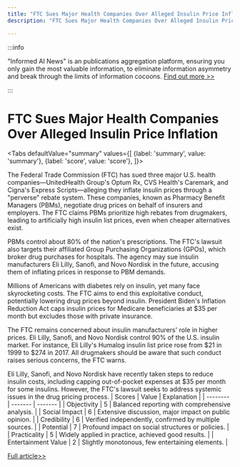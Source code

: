 ```yaml
---
title: "FTC Sues Major Health Companies Over Alleged Insulin Price Inflation"
description: "FTC Sues Major Health Companies Over Alleged Insulin Price Inflation"

---
```



:::info

"Informed AI News" is an publications aggregation platform, ensuring you only gain the most valuable information, to eliminate information asymmetry and break through the limits of information cocoons.  [Find out more >>](/)

:::

# FTC Sues Major Health Companies Over Alleged Insulin Price Inflation


<Tabs
	defaultValue="summary"
	values={[
	{label: 'summary', value: 'summary'},
	{label: 'score', value: 'score'},
]}>
<TabItem value="summary">


The Federal Trade Commission (FTC) has sued three major U.S. health companies—UnitedHealth Group's Optum Rx, CVS Health's Caremark, and Cigna's Express Scripts—alleging they inflate insulin prices through a "perverse" rebate system. These companies, known as Pharmacy Benefit Managers (PBMs), negotiate drug prices on behalf of insurers and employers. The FTC claims PBMs prioritize high rebates from drugmakers, leading to artificially high insulin list prices, even when cheaper alternatives exist.

PBMs control about 80% of the nation's prescriptions. The FTC's lawsuit also targets their affiliated Group Purchasing Organizations (GPOs), which broker drug purchases for hospitals. The agency may sue insulin manufacturers Eli Lilly, Sanofi, and Novo Nordisk in the future, accusing them of inflating prices in response to PBM demands.

Millions of Americans with diabetes rely on insulin, yet many face skyrocketing costs. The FTC aims to end this exploitative conduct, potentially lowering drug prices beyond insulin. President Biden's Inflation Reduction Act caps insulin prices for Medicare beneficiaries at $35 per month but excludes those with private insurance.

The FTC remains concerned about insulin manufacturers' role in higher prices. Eli Lilly, Sanofi, and Novo Nordisk control 90% of the U.S. insulin market. For instance, Eli Lilly's Humalog insulin list price rose from $21 in 1999 to $274 in 2017. All drugmakers should be aware that such conduct raises serious concerns, the FTC warns.

Eli Lilly, Sanofi, and Novo Nordisk have recently taken steps to reduce insulin costs, including capping out-of-pocket expenses at $35 per month for some insulins. However, the FTC's lawsuit seeks to address systemic issues in the drug pricing process.
</TabItem>
<TabItem value="score">
	| Scores     | Value   | Explanation |
	| -------- | ------- | ------- |
	| Objectivity  | 5    | Balanced reporting with comprehensive analysis.    |
	| Social Impact | 6     | Extensive discussion, major impact on public opinion.    |
	| Credibility    | 6    | Verified independently, confirmed by multiple sources.    |
	| Potential    | 7    | Profound impact on social structures or policies.    |
	| Practicality    | 5    | Widely applied in practice, achieved good results.    |
	| Entertainment Value    | 2    | Slightly monotonous, few entertaining elements.    |
</TabItem>
</Tabs>

[Full article>>](https://www.cnbc.com/2024/09/20/ftc-sues-drug-middlemen-for-allegedly-inflating-insulin-prices.html)
